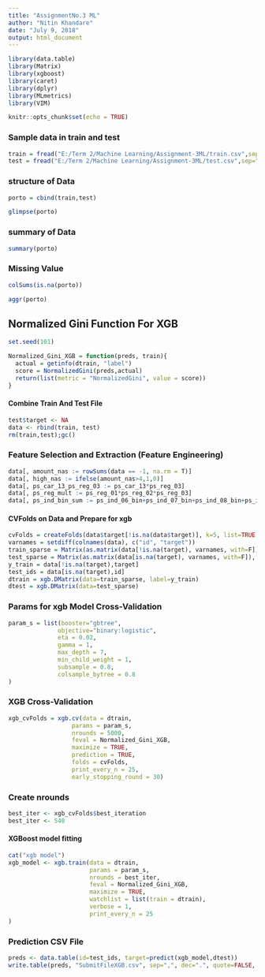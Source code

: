 ---
title: "AssignmentNo.3 ML"
author: "Nitin Khandare"
date: "July 9, 2018"
output: html_document
---

```{r setup, include=FALSE}
library(data.table)
library(Matrix)
library(xgboost)
library(caret)
library(dplyr)
library(MLmetrics)
library(VIM)

knitr::opts_chunk$set(echo = TRUE)
```

### Sample data in train and test 
```{r}
train = fread("E:/Term 2/Machine Learning/Assignment-3ML/train.csv",sep=",", na.strings = "", stringsAsFactors=T)
test = fread("E:/Term 2/Machine Learning/Assignment-3ML/test.csv",sep=",", na.strings = "", stringsAsFactors=T)
```
### structure of Data

```{r}
porto = cbind(train,test)

glimpse(porto)
```

### summary of Data
```{r}
summary(porto)
```

### Missing Value 
```{r}
colSums(is.na(porto))

aggr(porto)
```


## Normalized Gini Function For XGB
```{r}

set.seed(101)

Normalized_Gini_XGB = function(preds, train){
  actual = getinfo(dtrain, "label")
  score = NormalizedGini(preds,actual)
  return(list(metric = "NormalizedGini", value = score))
}
```

#### Combine Train And Test File
```{r}
test$target <- NA
data <- rbind(train, test)
rm(train,test);gc()

```

### Feature Selection and Extraction (Feature Engineering)
```{r}
data[, amount_nas := rowSums(data == -1, na.rm = T)]
data[, high_nas := ifelse(amount_nas>4,1,0)]
data[, ps_car_13_ps_reg_03 := ps_car_13*ps_reg_03]
data[, ps_reg_mult := ps_reg_01*ps_reg_02*ps_reg_03]
data[, ps_ind_bin_sum := ps_ind_06_bin+ps_ind_07_bin+ps_ind_08_bin+ps_ind_09_bin+ps_ind_10_bin+ps_ind_11_bin+ps_ind_12_bin+ps_ind_13_bin+ps_ind_16_bin+ps_ind_17_bin+ps_ind_18_bin]
```


#### CVFolds on Data and Prepare for xgb
```{r}

cvFolds = createFolds(data$target[!is.na(data$target)], k=5, list=TRUE, returnTrain=FALSE)
varnames = setdiff(colnames(data), c("id", "target"))
train_sparse = Matrix(as.matrix(data[!is.na(target), varnames, with=F]), sparse=TRUE)
test_sparse = Matrix(as.matrix(data[is.na(target), varnames, with=F]), sparse=TRUE)
y_train = data[!is.na(target),target]
test_ids = data[is.na(target),id]
dtrain = xgb.DMatrix(data=train_sparse, label=y_train)
dtest = xgb.DMatrix(data=test_sparse)

```


### Params for xgb Model Cross-Validation
```{r}

param_s = list(booster="gbtree",
              objective="binary:logistic",
              eta = 0.02,
              gamma = 1,
              max_depth = 7,
              min_child_weight = 1,
              subsample = 0.8,
              colsample_bytree = 0.8
)
```

### XGB Cross-Validation 
```{r}

xgb_cvFolds = xgb.cv(data = dtrain,
                  params = param_s,
                  nrounds = 5000,
                  feval = Normalized_Gini_XGB,
                  maximize = TRUE,
                  prediction = TRUE,
                  folds = cvFolds,
                  print_every_n = 25,
                  early_stopping_round = 30)

```

### Create nrounds
```{r}
best_iter <- xgb_cvFolds$best_iteration
best_iter <- 540

```

#### XGBoost model fitting
```{r}
cat("xgb model")
xgb_model <- xgb.train(data = dtrain,
                       params = param_s,
                       nrounds = best_iter,
                       feval = Normalized_Gini_XGB,
                       maximize = TRUE,
                       watchlist = list(train = dtrain),
                       verbose = 1,
                       print_every_n = 25
)
```


### Prediction CSV File
```{r}

preds <- data.table(id=test_ids, target=predict(xgb_model,dtest))
write.table(preds, "SubmitFileXGB.csv", sep=",", dec=".", quote=FALSE, row.names=FALSE)
```

